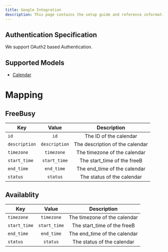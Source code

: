 ```yaml
---
title: Google Integration
description: This page contains the setup guide and reference information for the Google calendar integration.
---
```


## Authentication Specification

We support OAuth2 based Authentication.

## Supported Models

- [Calendar](/calendar/calendar/)

# Mapping

## FreeBusy
| Key           | Value         | Description   |
| ------------- |:-------------:|:-------------:|
| `id`          | `id`          | The ID of the calendar |
| `description` | `description` | The description of the calendar |
| `timezone`    | `timezone`    | The timezone of the calendar |
| `start_time`  | `start_time`  | The start_time of the freeB |
| `end_time`    | `end_time`    | The end_time of the calendar |
| `status`      | `status`      | The status of the calendar |

## Availablity
| Key           | Value         | Description   |
| ------------- |:-------------:|:-------------:|
| `timezone`    | `timezone`    | The timezone of the calendar |
| `start_time`  | `start_time`  | The start_time of the freeB |
| `end_time`    | `end_time`    | The end_time of the calendar |
| `status`      | `status`      | The status of the calendar |
